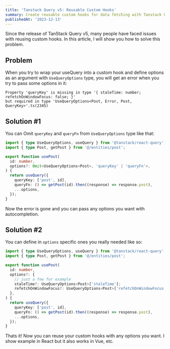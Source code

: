 ```yaml
---
title: 'Tanstack Query v5: Reusable Custom Hooks'
summary: Create reusable custom hooks for data fetching with Tanstack Query. It will show you how to solve Property 'queryKey' is missing issue.
publishedAt: '2023-12-13'
---
```


Since the release of TanStack Query v5, many people have faced issues with reusing custom hooks. In this article, I will show you how to solve this problem.

## Problem

When you try to wrap your useQuery into a custom hook and define options as an argument with `UseQueryOptions` type, you will get an error when you try to pass some options in it:

```tsx
Property 'queryKey' is missing in type '{ staleTime: number; refetchOnWindowFocus: false; }'
but required in type 'UseQueryOptions<Post, Error, Post, QueryKey>'.ts(2345)
```

## Solution #1

You can Omit `queryKey` and `queryFn` from `UseQueryOptions` type like that:

```ts
import { type UseQueryOptions, useQuery } from '@tanstack/react-query';
import { type Post, getPost } from '@/entities/post';

export function usePost(
  id: number,
  options?: Omit<UseQueryOptions<Post>, 'queryKey' | 'queryFn'>,
) {
  return useQuery({
    queryKey: ['post', id],
    queryFn: () => getPost(id).then((response) => response.post),
    ...options,
  });
}
```

Now the error is gone and you can pass any options you want with autocompletion.

## Solution #2

You can define in `options` specific ones you really needed like so:

```ts
import { type UseQueryOptions, useQuery } from '@tanstack/react-query';
import { type Post, getPost } from '@/entities/post';

export function usePost(
  id: number,
  options?: {
    // just a few for example
    staleTime?: UseQueryOptions<Post>['staleTime'];
    refetchOnWindowFocus?: UseQueryOptions<Post>['refetchOnWindowFocus'];
  },
) {
  return useQuery({
    queryKey: ['post', id],
    queryFn: () => getPost(id).then((response) => response.post),
    ...options,
  });
}
```

Thats it! Now you can reuse your custom hooks with any options you want. I show example in React but it also works in Vue, etc.

